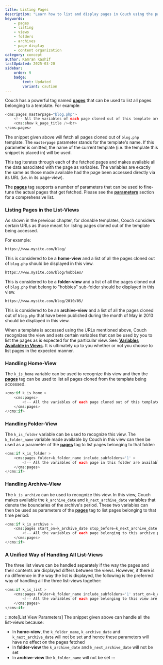 ```yaml
---
title: Listing Pages
description: "Learn how to list and display pages in Couch using the pages tag"
keywords:
    - pages
    - listing
    - views
    - folders
    - archives
    - page display
    - content organization
category: concept
author: Kamran Kashif
lastUpdated: 2025-03-20
sidebar:
    order: 9
    badge:
        text: Updated
        variant: caution
---
```


Couch has a powerful tag named [**pages**](../../tags-reference/pages/) that can be used to list all pages belonging to a template. For example:

```php title="Basic Page Listing"
<cms:pages masterpage="blog.php">
    <!-- All the variables of each page cloned out of this template are available here -->
    <cms:show k_page_title /><br>
</cms:pages>
```

The snippet given above will fetch all pages cloned out of `blog.php` template. The `masterpage` parameter stands for the template's name. If this parameter is omitted, the name of the current template (i.e. the template this snippet is placed in) will be used.

This tag iterates through each of the fetched pages and makes available all the data associated with the page as variables. The variables are exactly the same as those made available had the page been accessed directly via its URL (i.e. in its page-view).

The [**pages**](../../tags-reference/pages/) tag supports a number of parameters that can be used to fine-tune the actual pages that get fetched. Please see the [**parameters**](../../tags-reference/pages/#parameters) section for a comprehensive list.

### Listing Pages in the List-Views

As shown in the previous chapter, for clonable templates, Couch considers certain URLs as those meant for listing pages cloned out of the template being accessed.

For example:

```txt title="Home View URL"
https://www.mysite.com/blog/
```

This is considered to be a **home-view** and a list of all the pages cloned out of `blog.php` should be displayed in this view.

```txt title="Folder View URL"
https://www.mysite.com/blog/hobbies/
```

This is considered to be a **folder-view** and a list of all the pages cloned out of `blog.php` that belong to "hobbies" sub-folder should be displayed in this view.

```txt title="Archive View URL"
https://www.mysite.com/blog/2010/05/
```

This is considered to be an **archive-view** and a list of all the pages cloned out of `blog.php` that have been published during the month of May in 2010 should be displayed in this view.

When a template is accessed using the URLs mentioned above, Couch recognizes the view and sets certain variables that can be used by you to list the pages as is expected for the particular view. See: [**Variables Available in Views**](../variables-in-views/). It is ultimately up to you whether or not you choose to list pages in the expected manner.

### Handling Home-View

The `k_is_home` variable can be used to recognize this view and then the [**pages**](../../tags-reference/pages/) tag can be used to list all pages cloned from the template being accessed.

```php title="Home View Example"
<cms:if k_is_home >
    <cms:pages>
        <!-- All the variables of each page cloned out of this template are available here -->
    </cms:pages>
</cms:if>
```

### Handling Folder-View

The `k_is_folder` variable can be used to recognize this view. The `k_folder_name` variable made available by Couch in this view can then be used as a parameter of the [**pages**](../../tags-reference/pages/) tag to list pages belonging to that folder:

```php title="Folder View Example"
<cms:if k_is_folder >
    <cms:pages folder=k_folder_name include_subfolders='1' >
        <!-- All the variables of each page in this folder are available here -->
    </cms:pages>
</cms:if>
```

### Handling Archive-View

The `k_is_archive` can be used to recognize this view. In this view, Couch makes available the `k_archive_date` and `k_next_archive_date` variables that denote the boundaries of the archive's period. These two variables can then be used as parameters of the [**pages**](../../tags-reference/pages/) tag to list pages belonging to that time period:

```php title="Archive View Example"
<cms:if k_is_archive >
    <cms:pages start_on=k_archive_date stop_before=k_next_archive_date >
        <!-- All the variables of each page belonging to this archive period are available here -->
    </cms:pages>
</cms:if>
```

### A Unified Way of Handling All List-Views

The three list views can be handled separately if the way the pages and their contents are displayed differs between the views. However, if there is no difference in the way the list is displayed, the following is the preferred way of handling all the three list-views together:

```php title="Unified List View Example"
<cms:if k_is_list >
    <cms:pages folder=k_folder_name include_subfolders='1' start_on=k_archive_date stop_before=k_next_archive_date >
        <!-- All the variables of each page belonging to this view are available here -->
    </cms:pages>
</cms:if>
```

:::note[List View Parameters]
The snippet given above can handle all the list-views because:
- In **home-view**, the `k_folder_name`, `k_archive_date` and `k_next_archive_date` will not be set and hence these parameters will have no effect on the pages fetched
- In **folder-view** the `k_archive_date` and `k_next_archive_date` will not be set
- In **archive-view** the `k_folder_name` will not be set
:::